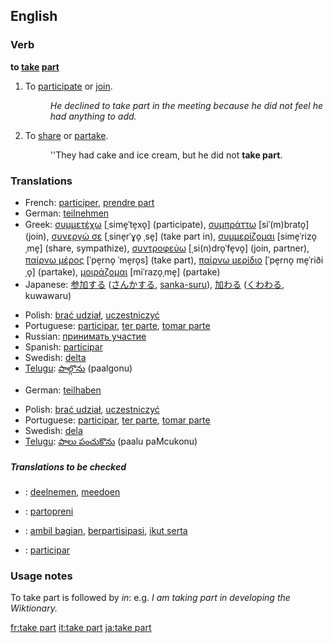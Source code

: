 ==English==

===Verb===
'''to [[take]] [[part]]'''

# {{idiom}} To [[participate]] or [[join]].
#:''He declined to take part in the meeting because he did not feel he had anything to add.''
# {{idiom}} To [[share]] or [[partake]].
#:''They had cake and ice cream, but he did not '''take part'''.

===Translations===
{{rfc-level|Translations at L3+ (AutoFormat would have corrected level of Translations)}}
{{trans-top|participate or join}}
*French: [[participer]], [[prendre part]]
*German: [[teilnehmen]]
*Greek: [[συμμετέχω]] [ˌsime̞ˈte̞xo̞] (participate), [[συμπράττω]] [siˈ(m)brato̞] (join), [[συνεργώ σε]] [ˌsine̞rˈɣo̞ ˌse̞] (take part in), [[συμμερίζομαι]] [sime̞ˈrizo̞ˌme̞] (share, sympathize), [[συντροφεύω]] [ˌsi(n)dro̞ˈfe̞vo̞] (join, partner), [[παίρνω μέρος]] [ˈpe̞rno̞ ˈme̞ro̞s] (take part), [[παίρνω μερίδιο]] [ˈpe̞rno̞ me̞ˈriðiˌo̞] (partake), [[μοιράζομαι]] [miˈrazo̞ˌme̞] (partake)
*Japanese: [[参加する]] ([[さんかする]], [[sanka-suru]]), [[加わる]] ([[くわわる]], kuwawaru)
{{trans-mid}}
*Polish: [[brać udział]], [[uczestniczyć]]
*Portuguese: [[participar]], [[ter parte]], [[tomar parte]]
*Russian: [[принимать участие]]
*Spanish: [[participar]]
*Swedish: [[delta]]
*[[Telugu]]: [[పాల్గొను]] (paalgonu)
{{trans-bottom}}

{{trans-top|share or partake}}
*German: [[teilhaben]]
{{trans-mid}}
*Polish: [[brać udział]], [[uczestniczyć]]
*Portuguese: [[participar]], [[ter parte]], [[tomar parte]]
*Swedish: [[dela]]
*[[Telugu]]: [[పాలు పంచుకొను]] (paalu paMcukonu)
{{trans-bottom}}

=====Translations to be checked=====
{{checktrans}}

*{{ttbc|Dutch}}: [[deelnemen]], [[meedoen]]
*{{ttbc|Esperanto}}: [[partopreni]]
*{{ttbc|Indonesian}}: [[ambil bagian]], [[partisipasi|berpartisipasi]], [[ikut serta]]
*{{ttbc|Interlingua}}: [[participar]]

===Usage notes===
To take part is followed by ''in'': e.g. ''I am taking part in developing the Wiktionary.''

[[fr:take part]]
[[it:take part]]
[[ja:take part]]